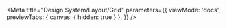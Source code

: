 
<Meta
  title="Design System/Layout/Grid"
  parameters={{
    viewMode: 'docs',
    previewTabs: { 
      canvas: { hidden: true }
    },
  }}
/>

<Title />

## Containers

`.miz-container`

I am the default `.miz-container`.<br />My max-width is based on the screen size and the $container-max-width values:

```
$container-max-widths: (
  sm: 540px,
  md: 720px,
  lg: 960px,
  xl: 1202px
);
```

`.miz-container–wide`

I am the wider variant of the `.miz-container`<br />My max-width is an arbitrary `1472px`. At smaller sizes it seems like I fill the space.

`.miz-container–fill`

I am the “fill” variant of the `.miz-container`.
My max-width is 100% of my containing element

## Flexbox components

Wherever possible, we try to use the flexibility of CSS flexbox for layout. As many components as possible are built with flex.

If you’re unfamiliar with flexbox and how it works, [this CSS Tricks flexbox guide](https://css-tricks.com/snippets/css/a-guide-to-flexbox/) is a great resource.

We use Bootstrap 4 as a foundation to provide a [complete suite of flexbox utilities and structure](https://getbootstrap.com/docs/4.3/layout/grid/).

As we build out a stronger grid, we will begin to provide more classes like the below `.miz-flex-row` class.

`.miz-flex-row`

Creates a default flex container and counteracts left and right padding inside of a{' '}

`.miz-container`.

Use the `make-row()` mixin to add this to any style.
